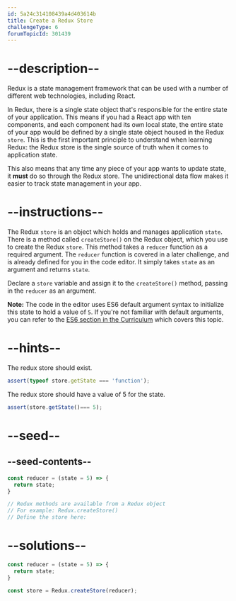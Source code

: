 ```yaml
---
id: 5a24c314108439a4d403614b
title: Create a Redux Store
challengeType: 6
forumTopicId: 301439
---
```


# --description--

Redux is a state management framework that can be used with a number of different web technologies, including React.

In Redux, there is a single state object that's responsible for the entire state of your application. This means if you had a React app with ten components, and each component had its own local state, the entire state of your app would be defined by a single state object housed in the Redux `store`. This is the first important principle to understand when learning Redux: the Redux store is the single source of truth when it comes to application state.

This also means that any time any piece of your app wants to update state, it **must** do so through the Redux store. The unidirectional data flow makes it easier to track state management in your app.

# --instructions--

The Redux `store` is an object which holds and manages application `state`. There is a method called `createStore()` on the Redux object, which you use to create the Redux `store`. This method takes a `reducer` function as a required argument. The `reducer` function is covered in a later challenge, and is already defined for you in the code editor. It simply takes `state` as an argument and returns `state`.

Declare a `store` variable and assign it to the `createStore()` method, passing in the `reducer` as an argument.

**Note:** The code in the editor uses ES6 default argument syntax to initialize this state to hold a value of `5`. If you're not familiar with default arguments, you can refer to the [ES6 section in the Curriculum](https://learn.freecodecamp.org/javascript-algorithms-and-data-structures/es6/set-default-parameters-for-your-functions) which covers this topic.

# --hints--

The redux store should exist.

```js
assert(typeof store.getState === 'function');
```

The redux store should have a value of 5 for the state.

```js
assert(store.getState()=== 5);
```

# --seed--

## --seed-contents--

```js
const reducer = (state = 5) => {
  return state;
}

// Redux methods are available from a Redux object
// For example: Redux.createStore()
// Define the store here:
```

# --solutions--

```js
const reducer = (state = 5) => {
  return state;
}

const store = Redux.createStore(reducer);
```
